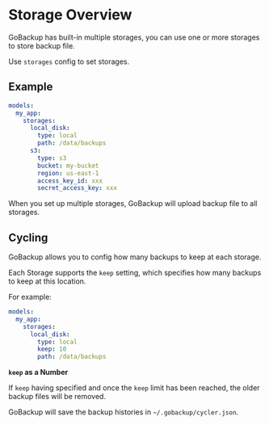 # Storage Overview

GoBackup has built-in multiple storages, you can use one or more storages to store backup file.

Use `storages` config to set storages.

## Example

```yml
models:
  my_app:
    storages:
      local_disk:
        type: local
        path: /data/backups
      s3:
        type: s3
        bucket: my-bucket
        region: us-east-1
        access_key_id: xxx
        secret_access_key: xxx
```

When you set up multiple storages, GoBackup will upload backup file to all storages.

## Cycling

GoBackup allows you to config how many backups to keep at each storage.

Each Storage supports the `keep` setting, which specifies how many backups to keep at this location.

For example:

```yml
models:
  my_app:
    storages:
      local_disk:
        type: local
        keep: 10
        path: /data/backups
```

**`keep` as a Number**

If `keep` having specified and once the `keep` limit has been reached, the older backup files will be removed.

GoBackup will save the backup histories in `~/.gobackup/cycler.json`.
